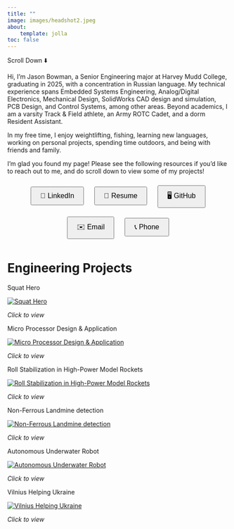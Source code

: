 ```yaml
---
title: ""
image: images/headshot2.jpeg
about:
    template: jolla
toc: false
---
```


<!-- Custom spacing with inline HTML and CSS -->
<div style="margin-bottom: 0px;"></div>

<!-- Scroll Indicator -->
<div class="scroll-indicator">
  <p>Scroll Down ⬇️</p>
</div>

Hi, I’m Jason Bowman, a Senior Engineering major at Harvey Mudd College, graduating in 2025, with a concentration in Russian language. My technical experience spans Embedded Systems Engineering, Analog/Digital Electronics, Mechanical Design, SolidWorks CAD design and simulation, PCB Design, and Control Systems, among other areas. Beyond academics, I am a varsity Track & Field athlete, an Army ROTC Cadet, and a dorm Resident Assistant.

In my free time, I enjoy weightlifting, fishing, learning new languages, working on personal projects, spending time outdoors, and being with friends and family.

I’m glad you found my page! Please see the following resources if you’d like to reach out to me, and do scroll down to view some of my projects!

<div style="text-align: center;">
  <a href="https://www.linkedin.com/in/jasonbbowman/" target="_blank" style="text-decoration: none;">
    <button style="margin: 10px; padding: 10px 20px; font-size: 16px; cursor: pointer;">
      🔗 LinkedIn
    </button>
  </a>
  <a href="https://drive.google.com/file/d/19213KDBQJlmCxcuwsBsXrRoW5R6eXiIx/view?usp=sharing" target="_blank" style="text-decoration: none;">
    <button style="margin: 10px; padding: 10px 20px; font-size: 16px; cursor: pointer;">
      📄 Resume
    </button>
  </a>
  <a href="https://github.com/jasonbowman55" target="_blank" style="text-decoration: none;">
    <button style="margin: 10px; padding: 10px 20px; font-size: 16px; cursor: pointer;">
      🖥️ GitHub
    </button>
  </a>
  <a href="mailto:jbowman@hmc.edu" target="_blank" style="text-decoration: none;">
    <button style="margin: 10px; padding: 10px 20px; font-size: 16px; cursor: pointer;">
      ✉️ Email
    </button>
  </a>
  <a href="tel:+19712676838" target="_blank" style="text-decoration: none;">
    <button style="margin: 10px; padding: 10px 20px; font-size: 16px; cursor: pointer;">
      📞 Phone
    </button>
  </a>
</div>

# Engineering Projects

<!-- Squat Hero -->
<div class="project">
  <p class="title">Squat Hero</p>
  <a href="https://jasonbowman55.github.io/squat_hero_website/">
    <img src="images/full_mcu_imu.jpeg" alt="Squat Hero">
  </a>
  <p class="click-to-view">*<span>Click to view</span>*</p>
</div>

<!-- Micro Processor Design & Application -->
<div class="project">
  <p class="title">Micro Processor Design & Application</p>
  <a href="MicroP/lab_reports/index.qmd">
    <img src="images/microp.jpeg" alt="Micro Processor Design & Application">
  </a>
  <p class="click-to-view">*<span>Click to view</span>*</p>
</div>

<!-- Roll Stabilization in High-Power Model Rockets -->
<div class="project">
  <p class="title">Roll Stabilization in High-Power Model Rockets</p>
  <a href="ADD LINK HERE">
    <img src="images/HPR_Cover.jpeg" alt="Roll Stabilization in High-Power Model Rockets">
  </a>
  <p class="click-to-view">*<span>Click to view</span>*</p>
</div>

<!-- Non-Ferrous Landmine detection -->
<div class="project">
  <p class="title">Non-Ferrous Landmine detection</p>
  <a href="ADD LINK HERE">
    <img src="images/place_holder.jpeg" alt="Non-Ferrous Landmine detection">
  </a>
  <p class="click-to-view">*<span>Click to view</span>*</p>
</div>

<!-- Underwater Autonomous Robot -->
<div class="project">
  <p class="title">Autonomous Underwater Robot</p>
  <a href="E80/index.qmd">
    <img src="images/robot_underwater.jpeg" alt="Autonomous Underwater Robot">
  </a>
  <p class="click-to-view">*<span>Click to view</span>*</p>
</div>

<!-- Vilnius Helping Ukraine -->
<div class="project">
  <p class="title">Vilnius Helping Ukraine</p>
  <a href="https://sites.google.com/g.hmc.edu/vilnius-helping-ukraine/english">
    <img src="images/vilnius_helping_ukraine.jpeg" alt="Vilnius Helping Ukraine">
  </a>
  <p class="click-to-view">*<span>Click to view</span>*</p>
</div>

<!-- Clear floats to avoid overlap -->
<div class="clear"></div>
